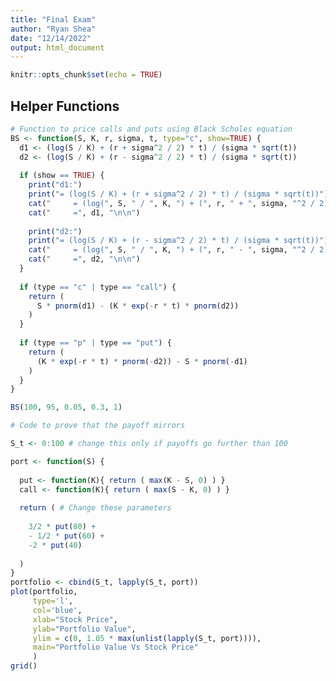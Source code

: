 ```yaml
---
title: "Final Exam"
author: "Ryan Shea"
date: "12/14/2022"
output: html_document
---
```


```r
knitr::opts_chunk$set(echo = TRUE)
```

## Helper Functions

```r
# Function to price calls and puts using Black Scholes equation
BS <- function(S, K, r, sigma, t, type="c", show=TRUE) {
  d1 <- (log(S / K) + (r + sigma^2 / 2) * t) / (sigma * sqrt(t))
  d2 <- (log(S / K) + (r - sigma^2 / 2) * t) / (sigma * sqrt(t))
  
  if (show == TRUE) {
    print("d1:")
    print("= (log(S / K) + (r + sigma^2 / 2) * t) / (sigma * sqrt(t))")
    cat("     = (log(", S, " / ", K, ") + (", r, " + ", sigma, "^2 / 2) * ", t, ") / (", sigma, " * sqrt(", t, "))\n", sep = '')
    cat("     =", d1, "\n\n")
    
    print("d2:")
    print("= (log(S / K) + (r - sigma^2 / 2) * t) / (sigma * sqrt(t))")
    cat("     = (log(", S, " / ", K, ") + (", r, " - ", sigma, "^2 / 2) * ", t, " / (", sigma, " * sqrt(", t, "))\n", sep = '')
    cat("     =", d2, "\n\n")
  }
  
  if (type == "c" | type == "call") {
    return (
      S * pnorm(d1) - (K * exp(-r * t) * pnorm(d2))
    )
  }
  
  if (type == "p" | type == "put") {
    return (
      (K * exp(-r * t) * pnorm(-d2)) - S * pnorm(-d1)
    )
  }
}
```

```r
BS(100, 95, 0.05, 0.3, 1)
```


```r
# Code to prove that the payoff mirrors

S_t <- 0:100 # change this only if payoffs go further than 100

port <- function(S) {
  
  put <- function(K){ return ( max(K - S, 0) ) }
  call <- function(K){ return ( max(S - K, 0) ) }
  
  return ( # Change these parameters
    
    3/2 * put(80) +
    - 1/2 * put(60) + 
    -2 * put(40)
    
  )
}
portfolio <- cbind(S_t, lapply(S_t, port))
plot(portfolio,
     type='l',
     col='blue',
     xlab="Stock Price",
     ylab="Portfolio Value",
     ylim = c(0, 1.05 * max(unlist(lapply(S_t, port)))),
     main="Portfolio Value Vs Stock Price"
     )
grid()
```



